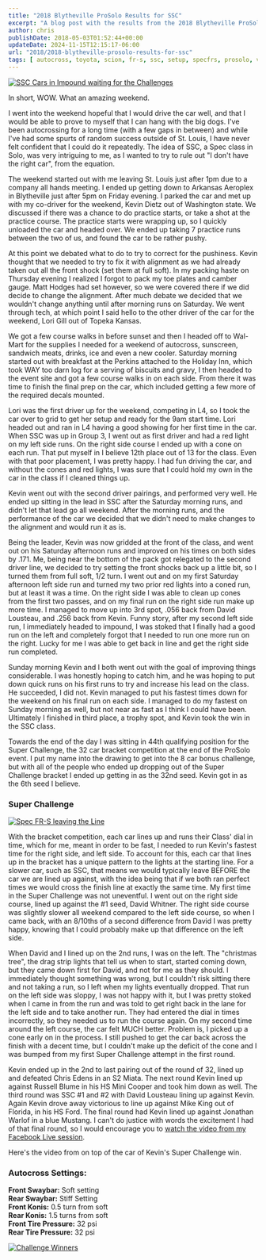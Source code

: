---
title: "2018 Blytheville ProSolo Results for SSC"
excerpt: "A blog post with the results from the 2018 Blytheville ProSolo held in Blytheville Arkansas. The results were excellent!"
author: chris
publishDate: 2018-05-03T01:52:44+00:00
updateDate: 2024-11-15T12:15:17-06:00
url: "2018/2018-blytheville-prosolo-results-for-ssc"
tags: [ autocross, toyota, scion, fr-s, ssc, setup, specfrs, prosolo, video ]
---

[![SSC Cars in Impound waiting for the Challenges](https://farm1.staticflickr.com/906/26990079767_9da6e5a1e9.jpg)](https://www.flickr.com/photos/chammond/26990079767/in/album-72157690612809440/)

In short, WOW. What an amazing weekend.

I went into the weekend hopeful that I would drive the car well, and that I would be able to prove to myself that I can hang with the big dogs. I've been autocrossing for a long time (with a few gaps in between) and while I've had some spurts of random success outside of St. Louis, I have never felt confident that I could do it repeatedly. The idea of SSC, a Spec class in Solo, was very intriguing to me, as I wanted to try to rule out "I don't have the right car", from the equation.

The weekend started out with me leaving St. Louis just after 1pm due to a company all hands meeting. I ended up getting down to Arkansas Aeroplex in Blytheville just after 5pm on Friday evening. I parked the car and met up with my co-driver for the weekend, Kevin Dietz out of Washington state. We discussed if there was a chance to do practice starts, or take a shot at the practice course. The practice starts were wrapping up, so I quickly unloaded the car and headed over. We ended up taking 7 practice runs between the two of us, and found the car to be rather pushy.

At this point we debated what to do to try to correct for the pushiness. Kevin thought that we needed to try to fix it with alignment as we had already taken out all the front shock (set them at full soft). In my packing haste on Thursday evening I realized I forgot to pack my toe plates and camber gauge. Matt Hodges had set however, so we were covered there if we did decide to change the alignment. After much debate we decided that we wouldn't change anything until after morning runs on Saturday. We went through tech, at which point I said hello to the other driver of the car for the weekend, Lori Gill out of Topeka Kansas.

We got a few course walks in before sunset and then I headed off to Wal-Mart for the supplies I needed for a weekend of autocross, sunscreen, sandwich meats, drinks, ice and even a new cooler. Saturday morning started out with breakfast at the Perkins attached to the Holiday Inn, which took WAY too darn log for a serving of biscuits and gravy, I then headed to the event site and got a few course walks in on each side. From there it was time to finish the final prep on the car, which included getting a few more of the required decals mounted.

Lori was the first driver up for the weekend, competing in L4, so I took the car over to grid to get her setup and ready for the 9am start time. Lori headed out and ran in L4 having a good showing for her first time in the car. When SSC was up in Group 3, I went out as first driver and had a red light on my left side runs. On the right side course I ended up with a cone on each run. That put myself in I believe 12th place out of 13 for the class. Even with that poor placement, I was pretty happy. I had fun driving the car, and without the cones and red lights, I was sure that I could hold my own in the car in the class if I cleaned things up.

Kevin went out with the second driver pairings, and performed very well. He ended up sitting in the lead in SSC after the Saturday morning runs, and didn't let that lead go all weekend. After the morning runs, and the performance of the car we decided that we didn't need to make changes to the alignment and would run it as is.

Being the leader, Kevin was now gridded at the front of the class, and went out on his Saturday afternoon runs and improved on his times on both sides by .171. Me, being near the bottom of the pack got relegated to the second driver line, we decided to try setting the front shocks back up a little bit, so I turned them from full soft, 1/2 turn. I went out and on my first Saturday afternoon left side run and turned my two prior red lights into a coned run, but at least it was a time. On the right side I was able to clean up cones from the first two passes, and on my final run on the right side run make up more time. I managed to move up into 3rd spot, .056 back from David Lousteau, and .256 back from Kevin. Funny story, after my second left side run, I immediately headed to impound, I was stoked that I finally had a good run on the left and completely forgot that I needed to run one more run on the right. Lucky for me I was able to get back in line and get the right side run completed.

Sunday morning Kevin and I both went out with the goal of improving things considerable. I was honestly hoping to catch him, and he was hoping to put down quick runs on his first runs to try and increase his lead on the class. He succeeded, I did not. Kevin managed to put his fastest times down for the weekend on his final run on each side. I managed to do my fastest on Sunday morning as well, but not near as fast as I think I could have been. Ultimately I finished in third place, a trophy spot, and Kevin took the win in the SSC class.

Towards the end of the day I was sitting in 44th qualifying position for the Super Challenge, the 32 car bracket competition at the end of the ProSolo event. I put my name into the drawing to get into the 8 car bonus challenge, but with all of the people who ended up dropping out of the Super Challenge bracket I ended up getting in as the 32nd seed. Kevin got in as the 6th seed I believe.

### Super Challenge
[![Spec FR-S leaving the Line](https://farm1.staticflickr.com/910/40959600555_7ac6e2412b.jpg)](https://www.flickr.com/photos/chammond/40959600555/in/album-72157690612809440/)

With the bracket competition, each car lines up and runs their Class' dial in time, which for me, meant in order to be fast, I needed to run Kevin's fastest time for the right side, and left side. To account for this, each car that lines up in the bracket has a unique pattern to the lights at the starting line. For a slower car, such as SSC, that means we would typically leave BEFORE the car we are lined up against, with the idea being that if we both ran perfect times we would cross the finish line at exactly the same time. My first time in the Super Challenge was not uneventful. I went out on the right side course, lined up against the #1 seed, David Whitner. The right side course was slightly slower all weekend compared to the left side course, so when I came back, with an 8/10ths of a second difference from David I was pretty happy, knowing that I could probably make up that difference on the left side.

When David and I lined up on the 2nd runs, I was on the left. The "christmas tree", the drag strip lights that tell us when to start, started coming down, but they came down first for David, and not for me as they should. I immediately thought something was wrong, but I couldn't risk sitting there and not taking a run, so I left when my lights eventually dropped. That run on the left side was sloppy, I was not happy with it, but I was pretty stoked when I came in from the run and was told to get right back in the lane for the left side and to take another run. They had entered the dial in times incorrectly, so they needed us to run the course again. On my second time around the left course, the car felt MUCH better. Problem is, I picked up a cone early on in the process. I still pushed to get the car back across the finish with a decent time, but I couldn't make up the deficit of the cone and I was bumped from my first Super Challenge attempt in the first round.

Kevin ended up in the 2nd to last pairing out of the round of 32, lined up and defeated Chris Edens in an S2 Miata. The next round Kevin lined up against Russell Blume in his HS Mini Cooper and took him down as well. The third round was SSC #1 and #2 with David Lousteau lining up against Kevin. Again Kevin drove away victorious to line up against Mike King out of Florida, in his HS Ford. The final round had Kevin lined up against Jonathan Warlof in a blue Mustang. I can't do justice with words the excitement I had of that final round, so I would encourage you to [watch the video from my Facebook Live session](https://www.facebook.com/christopherhammond/videos/10156457657654703/).

Here's the video from on top of the car of Kevin's Super Challenge win.

<YouTubeEmbed videoId="H97rPchYJ4E" title="Kevin Dietz Super Challenge 2018" publishDate="2018-05-03T01:52:44+00:00" description="Here's the video from on top of the car of Kevin's Super Challenge win." />

### Autocross Settings:
**Front Swaybar:** Soft setting  
**Rear Swaybar:** Stiff Setting  
**Front Konis:** 0.5 turn from soft  
**Rear Konis:** 1.5 turns from soft  
**Front Tire Pressure:** 32 psi  
**Rear Tire Pressure:** 32 psi

[![Challenge Winners](https://farm1.staticflickr.com/869/26990122027_c44c9d1814.jpg)](https://www.flickr.com/photos/chammond/26990122027/in/album-72157690612809440/)

